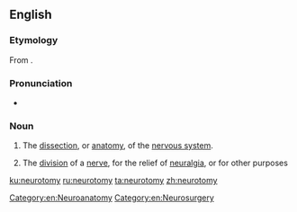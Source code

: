 ==English==

===Etymology===
From {{affix|en|neuro-|-tomy}}.

===Pronunciation===
* {{audio|en-us-neurotomy.ogg|Audio (US)|lang=en}}

===Noun===
{{en-noun|neurotomies}}

# {{lb|en|neuroscience}} The [[dissection]], or [[anatomy]], of the [[nervous system]].
# {{lb|en|neurology}} The [[division]] of a [[nerve]], for the relief of [[neuralgia]], or for other purposes
#: {{rfquotek|Dunglison}}

[[Category:en:Neuroanatomy]]
[[Category:en:Neurosurgery]]

[[ku:neurotomy]]
[[ru:neurotomy]]
[[ta:neurotomy]]
[[zh:neurotomy]]